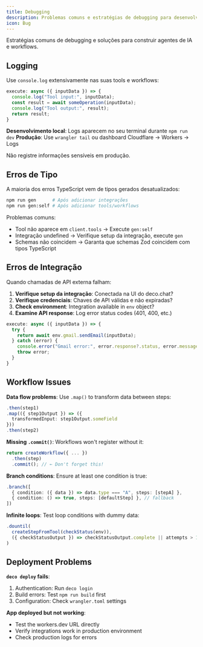 ```yaml
---
title: Debugging
description: Problemas comuns e estratégias de debugging para desenvolvimento deco.chat
icon: Bug
---
```



Estratégias comuns de debugging e soluções para construir agentes de IA e workflows.

## Logging

Use `console.log` extensivamente nas suas tools e workflows:

```typescript
execute: async ({ inputData }) => {
  console.log("Tool input:", inputData);
  const result = await someOperation(inputData);
  console.log("Tool output:", result);
  return result;
}
```

**Desenvolvimento local**: Logs aparecem no seu terminal durante `npm run dev`
**Produção**: Use `wrangler tail` ou dashboard Cloudflare → Workers → Logs

<Callout type="warning">
  Não registre informações sensíveis em produção.
</Callout>

## Erros de Tipo

A maioria dos erros TypeScript vem de tipos gerados desatualizados:

```bash
npm run gen      # Após adicionar integrações
npm run gen:self # Após adicionar tools/workflows
```

Problemas comuns:
- Tool não aparece em `client.tools` → Execute `gen:self`
- Integração undefined → Verifique setup da integração, execute `gen`
- Schemas não coincidem → Garanta que schemas Zod coincidem com tipos TypeScript

## Erros de Integração

Quando chamadas de API externa falham:

1. **Verifique setup da integração**: Conectada na UI do deco.chat?
2. **Verifique credenciais**: Chaves de API válidas e não expiradas?
3. **Check environment**: Integration available in `env` object?
4. **Examine API response**: Log error status codes (401, 400, etc.)

```typescript
execute: async ({ inputData }) => {
  try {
    return await env.gmail.sendEmail(inputData);
  } catch (error) {
    console.error("Gmail error:", error.response?.status, error.message);
    throw error;
  }
}
```

## Workflow Issues

**Data flow problems**: Use `.map()` to transform data between steps:

```typescript
.then(step1)
.map(({ step1Output }) => ({ 
  transformedInput: step1Output.someField 
}))
.then(step2)
```

**Missing `.commit()`**: Workflows won't register without it:

```typescript
return createWorkflow({ ... })
  .then(step)
  .commit(); // ← Don't forget this!
```

**Branch conditions**: Ensure at least one condition is true:

```typescript
.branch([
  { condition: ({ data }) => data.type === "A", steps: [stepA] },
  { condition: () => true, steps: [defaultStep] }, // fallback
])
```

**Infinite loops**: Test loop conditions with dummy data:

```typescript
.dountil(
  createStepFromTool(checkStatus(env)),
  ({ checkStatusOutput }) => checkStatusOutput.complete || attempts > 10
)
```

## Deployment Problems

**`deco deploy` fails**:
1. Authentication: Run `deco login`
2. Build errors: Test `npm run build` first
3. Configuration: Check `wrangler.toml` settings

**App deployed but not working**:
- Test the workers.dev URL directly
- Verify integrations work in production environment
- Check production logs for errors
